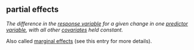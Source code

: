 ## partial effects

<dfn>The difference in the [response variable](r.html#response-variable) for a given change in one [predictor variable](p.html#predictor-variable), with all other [covariates](c.html#covariate) held constant.</dfn>

Also called [marginal effects](m.html#marginal-effects) (see this entry for more details).
